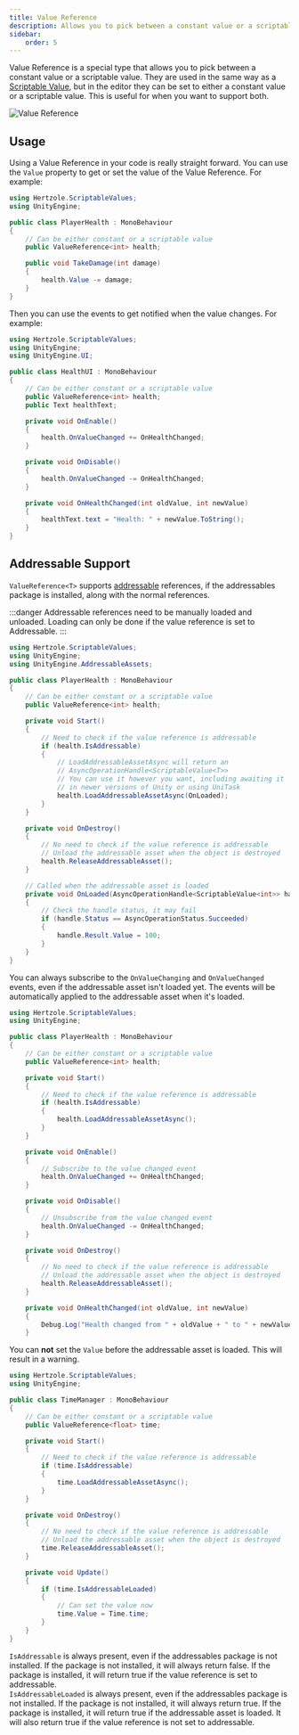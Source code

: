 ```yaml
---
title: Value Reference
description: Allows you to pick between a constant value or a scriptable value.
sidebar:
    order: 5
---
```



Value Reference is a special type that allows you to pick between a constant value or a scriptable value. They are used in the same way as a [Scriptable Value](/scriptable-values/types/scriptable-value), but in the editor they can be set to either a constant value or a scriptable value. This is useful for when you want to support both.

![Value Reference](../../../assets/value-reference.png)

## Usage

Using a Value Reference in your code is really straight forward. You can use the `Value` property to get or set the value of the Value Reference. For example:

```csharp title="Value Reference Example"
using Hertzole.ScriptableValues;
using UnityEngine;

public class PlayerHealth : MonoBehaviour
{
    // Can be either constant or a scriptable value
    public ValueReference<int> health;

    public void TakeDamage(int damage)
    {
        health.Value -= damage;
    }
}
```

Then you can use the events to get notified when the value changes. For example:

```csharp title="Value Reference Event Example"
using Hertzole.ScriptableValues;
using UnityEngine;
using UnityEngine.UI;

public class HealthUI : MonoBehaviour
{
    // Can be either constant or a scriptable value
    public ValueReference<int> health;
    public Text healthText;

    private void OnEnable()
    {
        health.OnValueChanged += OnHealthChanged;
    }

    private void OnDisable()
    {
        health.OnValueChanged -= OnHealthChanged;
    }

    private void OnHealthChanged(int oldValue, int newValue)
    {
        healthText.text = "Health: " + newValue.ToString();
    }
}
```

<EventReminder/>

## Addressable Support

`ValueReference<T>` supports [addressable](https://docs.unity3d.com/Documentation/Manual/com.unity.addressables.html) references, if the addressables package is installed, along with the normal references.

:::danger
Addressable references need to be manually loaded and unloaded. Loading can only be done if the value reference is set to Addressable.
:::

```csharp title="Load Example"
using Hertzole.ScriptableValues;
using UnityEngine;
using UnityEngine.AddressableAssets;

public class PlayerHealth : MonoBehaviour
{
    // Can be either constant or a scriptable value
    public ValueReference<int> health;

    private void Start()
    {
        // Need to check if the value reference is addressable
        if (health.IsAddressable)
        {
            // LoadAddressableAssetAsync will return an 
            // AsyncOperationHandle<ScriptableValue<T>>
            // You can use it however you want, including awaiting it
            // in newer versions of Unity or using UniTask
            health.LoadAddressableAssetAsync(OnLoaded);
        }
    }

    private void OnDestroy()
    {
        // No need to check if the value reference is addressable
        // Unload the addressable asset when the object is destroyed
        health.ReleaseAddressableAsset();
    }

    // Called when the addressable asset is loaded
    private void OnLoaded(AsyncOperationHandle<ScriptableValue<int>> handle)
    {
        // Check the handle status, it may fail
        if (handle.Status == AsyncOperationStatus.Succeeded)
        {
            handle.Result.Value = 100;
        }
    }
}
```

You can always subscribe to the `OnValueChanging` and `OnValueChanged` events, even if the addressable asset isn't loaded yet. The events will be automatically applied to the addressable asset when it's loaded.

```csharp title="Event Example"
using Hertzole.ScriptableValues;
using UnityEngine;

public class PlayerHealth : MonoBehaviour
{
    // Can be either constant or a scriptable value
    public ValueReference<int> health;

    private void Start()
    {
        // Need to check if the value reference is addressable
        if (health.IsAddressable)
        {
            health.LoadAddressableAssetAsync();
        }
    }

    private void OnEnable()
    {
        // Subscribe to the value changed event
        health.OnValueChanged += OnHealthChanged;
    }

    private void OnDisable()
    {
        // Unsubscribe from the value changed event
        health.OnValueChanged -= OnHealthChanged;
    }

    private void OnDestroy()
    {
        // No need to check if the value reference is addressable
        // Unload the addressable asset when the object is destroyed
        health.ReleaseAddressableAsset();
    }

    private void OnHealthChanged(int oldValue, int newValue)
    {
        Debug.Log("Health changed from " + oldValue + " to " + newValue);
    }
```

You can **not** set the `Value` before the addressable asset is loaded. This will result in a warning.

```csharp title="Value Set Example"
using Hertzole.ScriptableValues;
using UnityEngine;

public class TimeManager : MonoBehaviour
{
    // Can be either constant or a scriptable value
    public ValueReference<float> time;

    private void Start()
    {
        // Need to check if the value reference is addressable
        if (time.IsAddressable)
        {
            time.LoadAddressableAssetAsync();
        }
    }

    private void OnDestroy()
    {
        // No need to check if the value reference is addressable
        // Unload the addressable asset when the object is destroyed
        time.ReleaseAddressableAsset();
    }

    private void Update()
    {
        if (time.IsAddressableLoaded)
        {
            // Can set the value now
            time.Value = Time.time;
        }
    }
}
```

`IsAddressable` is always present, even if the addressables package is not installed. If the package is not installed, it will always return false. If the package is installed, it will return true if the value reference is set to addressable.  
`IsAddressableLoaded` is always present, even if the addressables package is not installed. If the package is not installed, it will always return true. If the package is installed, it will return true if the addressable asset is loaded. It will also return true if the value reference is not set to addressable.